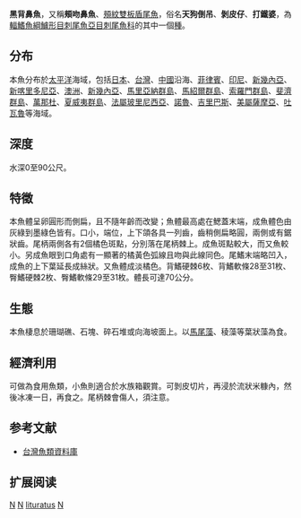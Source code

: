 {{Speciesbox 
| genus = Naso
| species = lituratus
| status = NE
| image = Naso lituratus Gratwicke.jpg
| authority = Forster, 1801<ref name='id8160'>{{cite web| url =http://www.bioinfo.cn/db05/BjdwSpecies.php?action=view&id=8160| title =颊纹双板盾尾鱼| work =中国动物物种编目数据库| publisher =中国科学院微生物研究所| author =中国科学院动物研究所| accessdate =2009-04-16| deadurl =yes| archiveurl =https://web.archive.org/web/20160305054510/http://www.bioinfo.cn/db05/BjdwSpecies.php?action=view&id=8160| archivedate =2016-03-05}}</ref>
| synonyms = *''Acanthurus lituratus''<br /><small>Forster, 1801</small>
*''Aspisurus carolinarum''<br /><small>Quoy & Gaimard, 1828</small>
*''Callicanthus lituratus''<br /><small>Forster, 1801</small>
*''Monoceros garretti''<br /><small>Seale, 1901</small>
*''Prionurus eoume''<br /><small> Lesson, 1831</small>
}}
'''黑背鼻魚'''，又稱'''頰吻鼻魚'''、[[頰紋雙板盾尾魚|頰紋雙板盾尾魚]]，俗名'''天狗倒吊'''、'''剝皮仔'''、'''打鐵婆'''，為[[輻鰭魚綱|輻鰭魚綱]][[鱸形目|鱸形目]][[刺尾魚亞目|刺尾魚亞目]][[刺尾魚科|刺尾魚科]]的其中一個[[種|種]]。

==分布==
本魚分布於[[太平洋|太平洋]]海域，包括[[日本|日本]]、[[台灣|台灣]]、[[中國|中國]]沿海、[[菲律賓|菲律賓]]、[[印尼|印尼]]、[[新幾內亞|新幾內亞]]、[[新喀里多尼亞|新喀里多尼亞]]、[[澳洲|澳洲]]、[[新幾內亞|新幾內亞]]、[[馬里亞納群島|馬里亞納群島]]、[[馬紹爾群島|馬紹爾群島]]、[[索羅門群島|索羅門群島]]、[[斐濟群島|斐濟群島]]、[[萬那杜|萬那杜]]、[[夏威夷群島|夏威夷群島]]、[[法屬玻里尼西亞|法屬玻里尼西亞]]、[[諾魯|諾魯]]、[[吉里巴斯|吉里巴斯]]、[[美屬薩摩亞|美屬薩摩亞]]、[[吐瓦魯|吐瓦魯]]等海域。

==深度==
水深0至90公尺。

==特徵==
本魚體呈卵圓形而側扁，且不隨年齡而改變；魚體最高處在鰓蓋末端，成魚體色由灰綠到墨綠色皆有。口小，端位，上下頜各具一列齒，齒稍側扁略圓，兩側或有鋸狀齒。尾柄兩側各有2個橘色斑點，分別落在尾柄棘上。成魚斑點較大，而又魚較小。另成魚眼到口角處有一顯著的橘黃色弧線且吻與此線同色。尾鰭末端略凹入，成魚的上下葉延長成絲狀。又魚體成淡橘色。背鰭硬棘6枚、背鰭軟條28至31枚、臀鰭硬棘2枚、臀鰭軟條29至31枚。體長可達70公分。

==生態==
本魚棲息於珊瑚礁、石塊、碎石堆或向海坡面上。以[[馬尾藻|馬尾藻]]、稜藻等葉狀藻為食。

==經濟利用==
可做為食用魚類，小魚則適合於水族箱觀賞。可剝皮切片，再浸於流狀米糠內，然後冰凍一日，再食之。尾柄棘會傷人，須注意。

==参考文献==
*[http://fishdb.sinica.edu.tw/ 台灣魚類資料庫]{{Wayback|url=http://fishdb.sinica.edu.tw/ |date=20160304193340 }}

== 扩展阅读 ==
{{refbegin}}
{{wikispecies-inline|Naso lituratus|黑背鼻魚}}
{{refend}}
{{Taxonbar|from=Q674381}}

[[Category:觀賞魚|N]]
[[Category:食用魚|N]]
[[Category:鼻魚屬|lituratus]]
[[Category:1801年描述的魚類|N]]